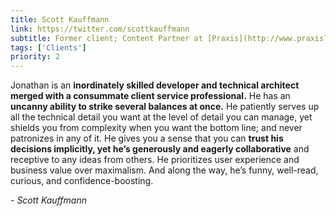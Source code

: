 ```yaml
---
title: Scott Kauffmann
link: https://twitter.com/scottkauffmann
subtitle: Former client; Content Partner at [Praxis](http://www.praxislabs.org/)
tags: ['Clients']
priority: 2
---
```

Jonathan is an **inordinately skilled developer and technical architect merged with a consummate client service professional.** He has an **uncanny ability to strike several balances at once.** He patiently serves up all the technical detail you want at the level of detail you can manage, yet shields you from complexity when you want the bottom line; and never patronizes in any of it. He gives you a sense that you can **trust his decisions implicitly, yet he’s generously and eagerly collaborative** and receptive to any ideas from others. He prioritizes user experience and business value over maximalism. And along the way, he’s funny, well-read, curious, and confidence-boosting.

_- Scott Kauffmann_

